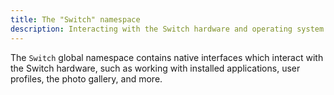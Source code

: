 ```yaml
---
title: The "Switch" namespace
description: Interacting with the Switch hardware and operating system
---
```


The `Switch` global namespace contains native interfaces which interact with the Switch hardware,
such as working with installed applications, user profiles, the photo gallery, and more.
